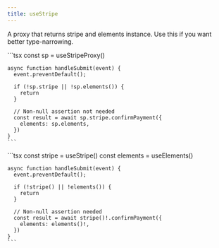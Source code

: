 ```yaml
---
title: useStripe
---
```



A proxy that returns stripe and elements instance. Use this if you want better type-narrowing.

<Tabs>
  <TabItem label="with useStripeProxy">
    ```tsx
    const sp = useStripeProxy()

    async function handleSubmit(event) {
      event.preventDefault();

      if (!sp.stripe || !sp.elements()) {
        return
      }

      // Non-null assertion not needed
      const result = await sp.stripe.confirmPayment({
        elements: sp.elements,
      })
    }
    ```
  </TabItem>
  <TabItem label="with useStripe and useElements">
    ```tsx
    const stripe = useStripe()
    const elements = useElements()

    async function handleSubmit(event) {
      event.preventDefault();

      if (!stripe() || !elements()) {
        return
      }

      // Non-null assertion needed
      const result = await stripe()!.confirmPayment({
        elements: elements()!,
      })
    }
    ```
  </TabItem>
</Tabs>
